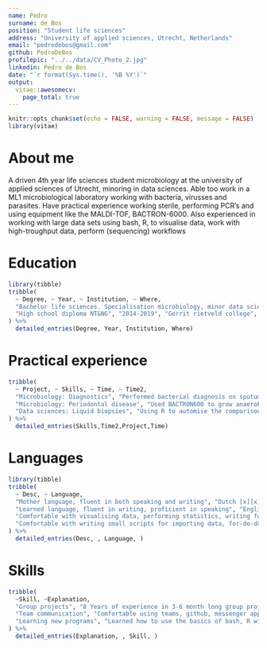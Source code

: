```yaml
---
name: Pedro
surname: de Bos
position: "Student life sciences"
address: "University of applied sciences, Utrecht, Netherlands"
email: "pedrodebos@gmail.com"
github: PedroDeBos
profilepic: "../../data/CV_Photo_2.jpg"
linkedin: Pedro de Bos
date: "`r format(Sys.time(), '%B %Y')`"
output: 
  vitae::awesomecv:
    page_total: true
---
```


```r
knitr::opts_chunk$set(echo = FALSE, warning = FALSE, message = FALSE)
library(vitae)
```

# About me
A driven 4th year life sciences student microbiology at the university of applied sciences of Utrecht, minoring in data sciences. Able too work in a ML1 microbiological laboratory working with bacteria, virusses and parasites. Have practical experience working sterile, performing PCR's and using equipment like the MALDI-TOF, BACTRON-6000. Also experienced in working with large data sets using bash, R, to visualise data, work with high-troughput data, perform (sequencing) workflows

# Education

```r
library(tibble)
tribble(
  ~ Degree, ~ Year, ~ Institution, ~ Where,
  "Bachelor life sciences. Specialisation microbiology, minor data sciences", "2019-present", "University of applied sciences", "Utrecht, Netherlands",
  "High school diploma NT&NG", "2014-2019", "Gerrit rietveld college", "Utrecht, Netherlands"
) %>% 
  detailed_entries(Degree, Year, Institution, Where)
```

# Practical experience
```r
tribble(
  ~ Project, ~ Skills, ~ Time, ~ Time2,
  "Microbiology: Diagnostics", "Performed bacterial diagnosis on sputum, urine, pus, liqour, blood using VITEK/MALDI-TOF, measured reisstance using disk diffusion/VITEK", "6 months", "2021-2022",
  "Microbiology: Periodontal disease", "Used BACTRON600 to grow anaerobic bacteria, analysed MALDI-TOF spectra of bacteria in different ratios, analysed direct periodontal samples", "6 months", "2021-2022",
  "Data sciences: Liquid biopsies", "Using R to automise the comparison of cell-free(cf)- and tumor DNA in neuroblastoma", "Ongoing", "2022"
) %>%
  detailed_entries(Skills,Time2,Project,Time)
```


# Languages 
```` r
library(tibble)
tribble(
  ~ Desc, ~ Language,
  "Mother language, fluent in both speaking and writing", "Dutch [x][x][x][x][x]",
  "Learned language, fluent in writing, proficient in speaking", "English [x][x][x][x][.]",
  "Comfortable with visualising data, performing statistics, writing functions, simple workflows (RNAseq, metagenomics). Portfolio is available on pedrodebos.github.io", "R [x][x][x][x][.]",
  "Comfortable with writing small scripts for importing data, for-do-done loops, functions containing if/then statements", "bash [x][x][x][.][.]"
) %>%
  detailed_entries(Desc, , Language, )
````

# Skills

```r
tribble(
  ~Skill, ~Explanation,
  "Group projects", "8 Years of experience in 3-6 month long group projects",
  "Team communication", "Comfortable using teams, github, messenger apps for communication.",
  "Learning new programs", "Learned how to use the basics of bash, R within 10 weeks."
) %>%
  detailed_entries(Explanation, , Skill, )
```


